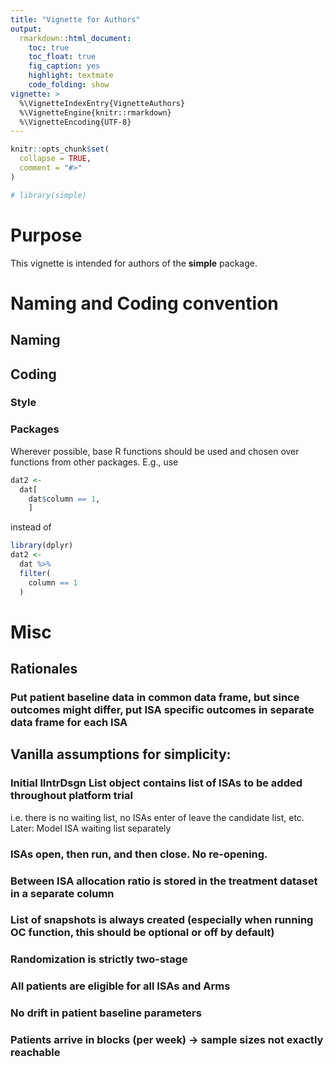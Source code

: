 ```yaml
---
title: "Vignette for Authors"
output:
  rmarkdown::html_document:
    toc: true
    toc_float: true
    fig_caption: yes
    highlight: textmate
    code_folding: show
vignette: >
  %\VignetteIndexEntry{VignetteAuthors}
  %\VignetteEngine{knitr::rmarkdown}
  %\VignetteEncoding{UTF-8}
---
```


```r
knitr::opts_chunk$set(
  collapse = TRUE,
  comment = "#>"
)
```

```r
# library(simple)
```

# Purpose

This vignette is intended for authors of the **simple** package. 


# Naming and Coding convention

## Naming

## Coding

### Style

### Packages

Wherever possible, base R functions should be used and chosen over functions from other packages. E.g., use

```r
dat2 <- 
  dat[
    dat$column == 1,
    ]
```

instead of

```r
library(dplyr)
dat2 <- 
  dat %>% 
  filter(
    column == 1
  )
```


# Misc

## Rationales

### Put patient baseline data in common data frame, but since outcomes might differ, put ISA specific outcomes in separate data frame for each ISA

## Vanilla assumptions for simplicity:

### Initial lIntrDsgn List object contains list of ISAs to be added throughout platform trial
 i.e. there is no waiting list, no ISAs enter of leave the candidate list, etc. 
 Later: Model ISA waiting list separately 

### ISAs open, then run, and then close. No re-opening.

### Between ISA allocation ratio is stored in the treatment dataset in a separate column

### List of snapshots is always created (especially when running OC function, this should be optional or off by default)

### Randomization is strictly two-stage

### All patients are eligible for all ISAs and Arms

### No drift in patient baseline parameters

### Patients arrive in blocks (per week) -> sample sizes not exactly reachable

